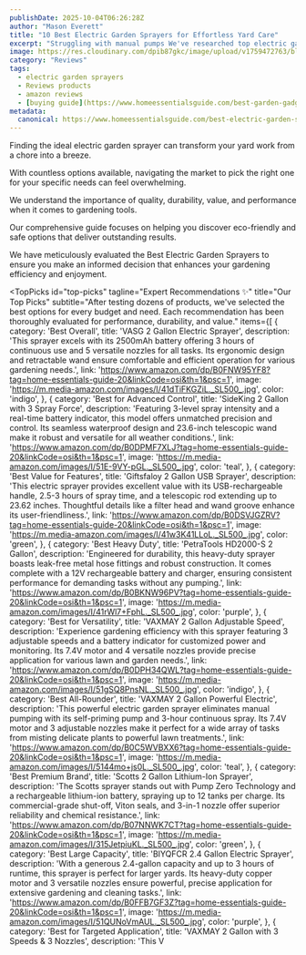 ```yaml
---
publishDate: 2025-10-04T06:26:28Z
author: "Mason Everett"
title: "10 Best Electric Garden Sprayers for Effortless Yard Care"
excerpt: "Struggling with manual pumps We've researched top electric garden sprayers to help you find the perfect model for efficient powerful and easy lawn and garden maintenance."
image: https://res.cloudinary.com/dpib87gkc/image/upload/v1759472763/blog_image_1759472763_oug2s9.webp
category: "Reviews"
tags:
  - electric garden sprayers
  - Reviews products
  - amazon reviews
  - [buying guide](https://www.homeessentialsguide.com/best-garden-gadget)
metadata:
  canonical: https://www.homeessentialsguide.com/best-electric-garden-sprayers
---
```



<p>
  Finding the ideal electric garden sprayer can transform your yard work from a chore into a breeze.
</p>
<p>
  With countless options available, navigating the market to pick the right one for your specific needs can feel overwhelming.
</p>
<p>
  We understand the importance of quality, durability, value, and performance when it comes to gardening tools.
</p>
<p>
  Our comprehensive guide focuses on helping you discover eco-friendly and safe options that deliver outstanding results.
</p>
<p>
  We have meticulously evaluated the Best Electric Garden Sprayers to ensure you make an informed decision that enhances your gardening efficiency and enjoyment.
</p>

<TopPicks
  id="top-picks"
  tagline="Expert Recommendations ✨"
  title="Our Top Picks"
  subtitle="After testing dozens of products, we've selected the best options for every budget and need. Each recommendation has been thoroughly evaluated for performance, durability, and value."
  items={[
    {
      category: 'Best Overall',
      title: 'VASG 2 Gallon Electric Sprayer',
      description: 'This sprayer excels with its 2500mAh battery offering 3 hours of continuous use and 5 versatile nozzles for all tasks. Its ergonomic design and retractable wand ensure comfortable and efficient operation for various gardening needs.',
      link: 'https://www.amazon.com/dp/B0FNW95YF8?tag=home-essentials-guide-20&linkCode=osi&th=1&psc=1',
      image: 'https://m.media-amazon.com/images/I/41dTiFKGZiL._SL500_.jpg',
      color: 'indigo',
    },
    {
      category: 'Best for Advanced Control',
      title: 'SideKing 2 Gallon with 3 Spray Force',
      description: 'Featuring 3-level spray intensity and a real-time battery indicator, this model offers unmatched precision and control. Its seamless waterproof design and 23.6-inch telescopic wand make it robust and versatile for all weather conditions.',
      link: 'https://www.amazon.com/dp/B0DPMF7XLJ?tag=home-essentials-guide-20&linkCode=osi&th=1&psc=1',
      image: 'https://m.media-amazon.com/images/I/51E-9VY-pGL._SL500_.jpg',
      color: 'teal',
    },
    {
      category: 'Best Value for Features',
      title: 'Giftsfaloy 2 Gallon USB Sprayer',
      description: 'This electric sprayer provides excellent value with its USB-rechargeable handle, 2.5-3 hours of spray time, and a telescopic rod extending up to 23.62 inches. Thoughtful details like a filter head and wand groove enhance its user-friendliness.',
      link: 'https://www.amazon.com/dp/B0DSVJGZRV?tag=home-essentials-guide-20&linkCode=osi&th=1&psc=1',
      image: 'https://m.media-amazon.com/images/I/41w3K41LLoL._SL500_.jpg',
      color: 'green',
    },
    {
      category: 'Best Heavy Duty',
      title: 'PetraTools HD2000-S 2 Gallon',
      description: 'Engineered for durability, this heavy-duty sprayer boasts leak-free metal hose fittings and robust construction. It comes complete with a 12V rechargeable battery and charger, ensuring consistent performance for demanding tasks without any pumping.',
      link: 'https://www.amazon.com/dp/B0BKNW96PV?tag=home-essentials-guide-20&linkCode=osi&th=1&psc=1',
      image: 'https://m.media-amazon.com/images/I/41rWl7+FphL._SL500_.jpg',
      color: 'purple',
    },
    {
      category: 'Best for Versatility',
      title: 'VAXMAY 2 Gallon Adjustable Speed',
      description: 'Experience gardening efficiency with this sprayer featuring 3 adjustable speeds and a battery indicator for customized power and monitoring. Its 7.4V motor and 4 versatile nozzles provide precise application for various lawn and garden needs.',
      link: 'https://www.amazon.com/dp/B0DPH34QWL?tag=home-essentials-guide-20&linkCode=osi&th=1&psc=1',
      image: 'https://m.media-amazon.com/images/I/51gSQ8PnsNL._SL500_.jpg',
      color: 'indigo',
    },
    {
      category: 'Best All-Rounder',
      title: 'VAXMAY 2 Gallon Powerful Electric',
      description: 'This powerful electric garden sprayer eliminates manual pumping with its self-priming pump and 3-hour continuous spray. Its 7.4V motor and 3 adjustable nozzles make it perfect for a wide array of tasks from misting delicate plants to powerful lawn treatments.',
      link: 'https://www.amazon.com/dp/B0C5WVBXX6?tag=home-essentials-guide-20&linkCode=osi&th=1&psc=1',
      image: 'https://m.media-amazon.com/images/I/5144mo+js0L._SL500_.jpg',
      color: 'teal',
    },
    {
      category: 'Best Premium Brand',
      title: 'Scotts 2 Gallon Lithium-Ion Sprayer',
      description: 'The Scotts sprayer stands out with Pump Zero Technology and a rechargeable lithium-ion battery, spraying up to 12 tanks per charge. Its commercial-grade shut-off, Viton seals, and 3-in-1 nozzle offer superior reliability and chemical resistance.',
      link: 'https://www.amazon.com/dp/B07NNWK7CT?tag=home-essentials-guide-20&linkCode=osi&th=1&psc=1',
      image: 'https://m.media-amazon.com/images/I/315JetpiuKL._SL500_.jpg',
      color: 'green',
    },
    {
      category: 'Best Large Capacity',
      title: 'BIYQFCR 2.4 Gallon Electric Sprayer',
      description: 'With a generous 2.4-gallon capacity and up to 3 hours of runtime, this sprayer is perfect for larger yards. Its heavy-duty copper motor and 3 versatile nozzles ensure powerful, precise application for extensive gardening and cleaning tasks.',
      link: 'https://www.amazon.com/dp/B0FFB7GF3Z?tag=home-essentials-guide-20&linkCode=osi&th=1&psc=1',
      image: 'https://m.media-amazon.com/images/I/51QUNoVmAUL._SL500_.jpg',
      color: 'purple',
    },
    {
      category: 'Best for Targeted Application',
      title: 'VAXMAY 2 Gallon with 3 Speeds & 3 Nozzles',
      description: 'This V